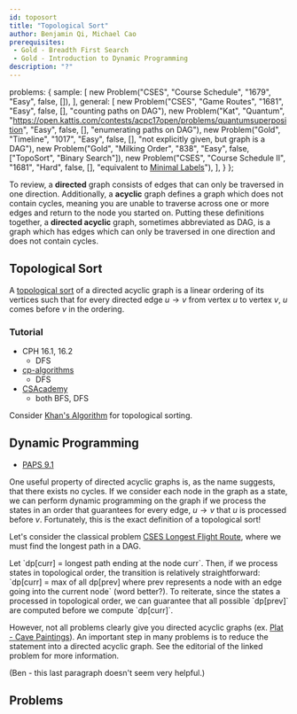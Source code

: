 ```yaml
---
id: toposort
title: "Topological Sort"
author: Benjamin Qi, Michael Cao
prerequisites: 
 - Gold - Breadth First Search
 - Gold - Introduction to Dynamic Programming
description: "?"
---
```


  problems: {
    sample: [
      new Problem("CSES", "Course Schedule", "1679", "Easy", false, []),
    ],
    general: [
      new Problem("CSES", "Game Routes", "1681", "Easy", false, [], "counting paths on DAG"),
      new Problem("Kat", "Quantum", "https://open.kattis.com/contests/acpc17open/problems/quantumsuperposition", "Easy", false, [], "enumerating paths on DAG"),
      new Problem("Gold", "Timeline", "1017", "Easy", false, [], "not explicitly given, but graph is a DAG"),
      new Problem("Gold", "Milking Order", "838", "Easy", false, ["TopoSort", "Binary Search"]),
      new Problem("CSES", "Course Schedule II", "1681", "Hard", false, [], "equivalent to [Minimal Labels](https://codeforces.com/contest/825/problem/E)"),
    ],
  }
};

To review, a **directed** graph consists of edges that can only be traversed in one direction. Additionally, a **acyclic** graph defines a graph which does not contain cycles, meaning you are unable to traverse across one or more edges and return to the node you started on. Putting these definitions together, a **directed acyclic** graph, sometimes abbreviated as DAG, is a graph which has edges which can only be traversed in one direction and does not contain cycles. 

## Topological Sort


<problems-list problems={metadata.problems.sample} />

A [topological sort](https://en.wikipedia.org/wiki/Topological_sorting) of a directed acyclic graph is a linear ordering of its vertices such that for every directed edge $u\to v$ from vertex $u$ to vertex $v$, $u$ comes before $v$ in the ordering. 

### Tutorial

 - CPH 16.1, 16.2
   - DFS
 - [cp-algorithms](https://cp-algorithms.com/graph/topological-sort.html)
   - DFS
 - [CSAcademy](https://csacademy.com/lesson/topological_sorting)
   - both BFS, DFS
   
Consider [Khan's Algorithm](https://en.wikipedia.org/wiki/Topological_sorting#Kahn's_algorithm) for topological sorting.

## Dynamic Programming

 - [PAPS 9.1](https://www.csc.kth.se/~jsannemo/slask/main.pdf)

One useful property of directed acyclic graphs is, as the name suggests, that there exists no cycles. If we consider each node in the graph as a state, we can perform dynamic programming on the graph if we process the states in an order that guarantees for every edge, $u\to v$ that $u$ is processed before $v$. Fortunately, this is the exact definition of a topological sort!

Let's consider the classical problem [CSES Longest Flight Route](https://cses.fi/problemset/task/1680), where we must find the longest path in a DAG.

<spoiler title="Solution">
Let `dp[curr] = longest path ending at the node curr`. Then, if we process states in topological order, the transition is relatively straightforward: `dp[curr] = max of all dp[prev] where prev represents a node with an edge going into the current node` (word better?). To reiterate, since the states a processed in topological order, we can guarantee that all possible `dp[prev]` are computed before we compute `dp[curr]`.
</spoiler>

However, not all problems clearly give you directed acyclic graphs (ex. [Plat - Cave Paintings](http://usaco.org/index.php?page=viewproblem2&cpid=996)). An important step in many problems is to reduce the statement into a directed acyclic graph. See the editorial of the linked problem for more information.

(Ben - this last paragraph doesn't seem very helpful.)

## Problems

<problems-list problems={metadata.problems.general} />